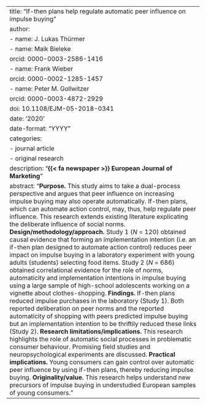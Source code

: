 ---
title: "If-then plans help regulate automatic peer influence on impulse buying"
author:
  - name: J. Lukas Thürmer
  - name: Maik Bieleke
    orcid: 0000-0003-2586-1416
  - name: Frank Wieber
    orcid: 0000-0002-1285-1457
  - name: Peter M. Gollwitzer
    orcid: 0000-0003-4872-2929
doi: 10.1108/EJM-05-2018-0341
date: '2020'
date-format: "YYYY"
categories:
  - journal article
  - original research
description: "**{{< fa newspaper >}} European Journal of Marketing**"
abstract: "**Purpose.** This study aims to take a dual-process perspective and argues that peer influence on increasing impulse buying may also operate automatically. If-then plans, which can automate action control, may, thus, help regulate peer influence. This research extends existing literature explicating the deliberate influence of social norms. **Design/methodology/approach.** Study 1 (*N* = 120) obtained causal evidence that forming an implementation intention (i.e. an if-then plan designed to automate action control) reduces peer impact on impulse buying in a laboratory experiment with young adults (students) selecting food items. Study 2 (*N* = 686) obtained correlational evidence for the role of norms, automaticity and implementation intentions in impulse buying using a large sample of high-school adolescents working on a vignette about clothes-shopping. **Findings.** If-then plans reduced impulse purchases in the laboratory (Study 1). Both reported deliberation on peer norms and the reported automaticity of shopping with peers predicted impulse buying but an implementation intention to be thriftily reduced these links (Study 2). **Research limitations/implications.** This research highlights the role of automatic social processes in problematic consumer behaviour. Promising field studies and neuropsychological experiments are discussed. **Practical implications.** Young consumers can gain control over automatic peer influence by using if-then plans, thereby reducing impulse buying. **Originality/value.** This research helps understand new precursors of impulse buying in understudied European samples of young consumers."
---